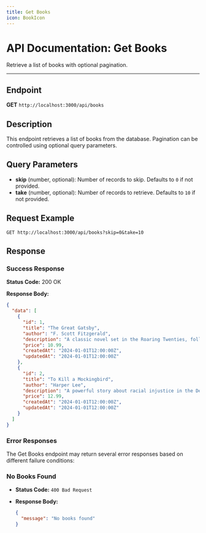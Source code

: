 ```yaml
---
title: Get Books
icon: BookIcon
---
```


# API Documentation: Get Books

Retrieve a list of books with optional pagination.

---

## Endpoint

**GET** `http://localhost:3000/api/books`

## Description

This endpoint retrieves a list of books from the database. Pagination can be controlled using optional query parameters.

## Query Parameters

- **skip** (number, optional): Number of records to skip. Defaults to `0` if not provided.
- **take** (number, optional): Number of records to retrieve. Defaults to `10` if not provided.

## Request Example

```http
GET http://localhost:3000/api/books?skip=0&take=10
```

## Response

### Success Response

**Status Code:** 200 OK

**Response Body:**

```json
{
  "data": [
    {
      "id": 1,
      "title": "The Great Gatsby",
      "author": "F. Scott Fitzgerald",
      "description": "A classic novel set in the Roaring Twenties, following the mysterious Jay Gatsby.",
      "price": 10.99,
      "createdAt": "2024-01-01T12:00:00Z",
      "updatedAt": "2024-01-01T12:00:00Z"
    },
    {
      "id": 2,
      "title": "To Kill a Mockingbird",
      "author": "Harper Lee",
      "description": "A powerful story about racial injustice in the Deep South during the 1930s.",
      "price": 12.99,
      "createdAt": "2024-01-01T12:00:00Z",
      "updatedAt": "2024-01-01T12:00:00Z"
    }
  ]
}
```

### Error Responses

The Get Books endpoint may return several error responses based on different failure conditions:

### No Books Found

- **Status Code:** `400 Bad Request`
- **Response Body:**

  ```json
  {
    "message": "No books found"
  }
  ```
